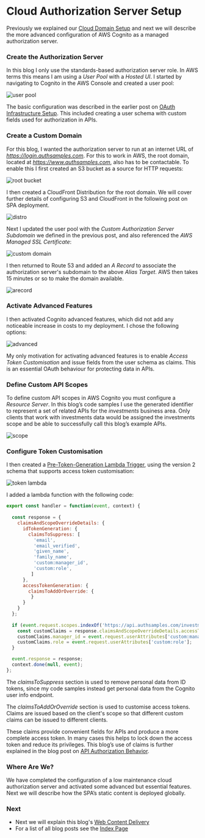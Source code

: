 # Cloud Authorization Server Setup

Previously we explained our <a href='cloud-domain-setup.mdx'>Cloud Domain Setup</a> and next we will describe the more advanced configuration of AWS Cognito as a managed authorization server.

### Create the Authorization Server

In this blog I only use the standards-based authorization server role. In AWS terms this means I am using a *User Pool* with a *Hosted UI*. I started by navigating to Cognito in the AWS Console and created a user pool:

![user pool](../images/600/user-pool.jpg)

The basic configuration was described in the earlier post on <a href='oauth-infrastructure-setup.mdx'>OAuth Infrastructure Setup</a>. This included creating a user schema with custom fields used for authorization in APIs.

### Create a Custom Domain

For this blog, I wanted the authorization server to run at an internet URL of *https://login.authsamples.com*. For this to work in AWS, the root domain, located at *https://www.authsamples.com*, also has to be contactable. To enable this I first created an S3 bucket as a source for HTTP requests:

![root bucket](../images/600/root-bucket.jpg)

I then created a CloudFront Distribution for the root domain. We will cover further details of configuring S3 and CloudFront in the following post on SPA deployment.

![distro](../images/600/distro.jpg)

Next I updated the user pool with the *Custom Authorization Server Subdomain* we defined in the previous post, and also referenced the *AWS Managed SSL Certificate*:

![custom domain](../images/600/custom-domain.jpg)

I then returned to Route 53 and added an *A Record* to associate the authorization server's subdomain to the above *Alias Target*. AWS then takes 15 minutes or so to make the domain available.

![arecord](../images/600/arecord.jpg)

### Activate Advanced Features

I then activated Cognito advanced features, which did not add any noticeable increase in costs to my deployment. I chose the following options:

![advanced](../images/600/advanced.jpg)

My only motivation for activating advanced features is to enable *Access Token Customisation* and issue fields from the user schema as claims. This is an essential OAuth behaviour for protecting data in APIs.

### Define Custom API Scopes

To define custom API scopes in AWS Cognito you must configure a *Resource Server*. In this blog’s code samples I use the generated identifier to represent a set of related APIs for the *investments* business area. Only clients that work with investments data would be assigned the investments scope and be able to successfully call this blog’s example APIs.

![scope](../images/600/scope.jpg)

### Configure Token Customisation

I then created a [Pre-Token-Generation Lambda Trigger](https://docs.aws.amazon.com/cognito/latest/developerguide/user-pool-lambda-pre-token-generation.html), using the version 2 schema that supports access token customisation:

![token lambda](../images/600/token-lambda.jpg)

I added a lambda function with the following code:

```javascript
export const handler = function(event, context) {
  
  const response = {
    claimsAndScopeOverrideDetails: {
      idTokenGeneration: {
        claimsToSuppress: [
          'email',
          'email_verified',
          'given_name',
          'family_name',
          'custom:manager_id',
          'custom:role',
    	 ]
      },
      accessTokenGeneration: {
        claimsToAddOrOverride: {
    	 }
      }
    }
  };
  
  if (event.request.scopes.indexOf('https://api.authsamples.com/investments') !== -1) {
    const customClaims = response.claimsAndScopeOverrideDetails.accessTokenGeneration.claimsToAddOrOverride;
    customClaims.manager_id = event.request.userAttributes['custom:manager_id'];
    customClaims.role = event.request.userAttributes['custom:role'];
  }

  event.response = response;
  context.done(null, event);
};
```

The *claimsToSuppress* section is used to remove personal data from ID tokens, since my code samples instead get personal data from the Cognito user info endpoint.

The *claimsToAddOrOverride* section is used to customise access tokens. Claims are issued based on the client's scope so that different custom claims can be issued to different clients.

These claims provide convenient fields for APIs and produce a more complete access token. In many cases this helps to lock down the access token and reduce its privileges. This blog’s use of claims is further explained in the blog post on <a href='api-authorization-design.mdx'>API Authorization Behavior</a>.

### Where Are We?

We have completed the configuration of a low maintenance cloud authorization server and activated some advanced but essential features. Next we will describe how the SPA’s static content is deployed globally.

### Next

- Next we will explain this blog's <a href='cdn-static-content-delivery.mdx'>Web Content Delivery</a>
- For a list of all blog posts see the <a href='index.mdx'>Index Page</a>
